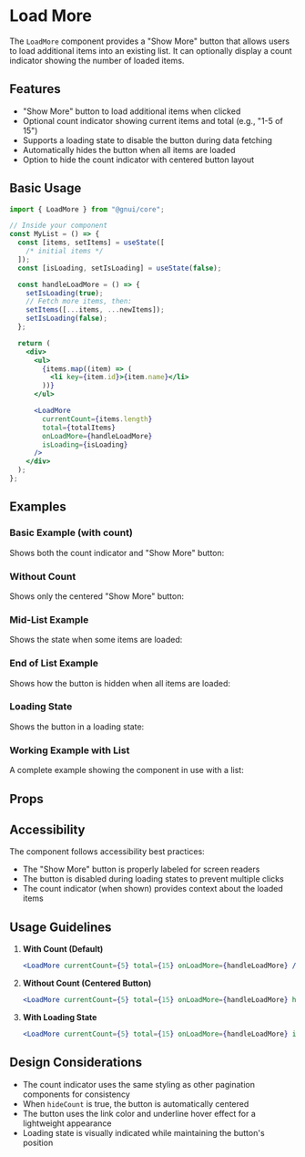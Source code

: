 
<Meta title="Components/LoadMore" component={LoadMore} />

# Load More

The `LoadMore` component provides a "Show More" button that allows users to load additional items into an existing list. It can optionally display a count indicator showing the number of loaded items.

## Features

- "Show More" button to load additional items when clicked
- Optional count indicator showing current items and total (e.g., "1-5 of 15")
- Supports a loading state to disable the button during data fetching
- Automatically hides the button when all items are loaded
- Option to hide the count indicator with centered button layout

## Basic Usage

```jsx
import { LoadMore } from "@gnui/core";

// Inside your component
const MyList = () => {
  const [items, setItems] = useState([
    /* initial items */
  ]);
  const [isLoading, setIsLoading] = useState(false);

  const handleLoadMore = () => {
    setIsLoading(true);
    // Fetch more items, then:
    setItems([...items, ...newItems]);
    setIsLoading(false);
  };

  return (
    <div>
      <ul>
        {items.map((item) => (
          <li key={item.id}>{item.name}</li>
        ))}
      </ul>

      <LoadMore
        currentCount={items.length}
        total={totalItems}
        onLoadMore={handleLoadMore}
        isLoading={isLoading}
      />
    </div>
  );
};
```

## Examples

### Basic Example (with count)

Shows both the count indicator and "Show More" button:

<Canvas>
  <Story id="components-loadmore--basic" />
</Canvas>

### Without Count

Shows only the centered "Show More" button:

<Canvas>
  <Story id="components-loadmore--without-count" />
</Canvas>

### Mid-List Example

Shows the state when some items are loaded:

<Canvas>
  <Story id="components-loadmore--mid-list" />
</Canvas>

### End of List Example

Shows how the button is hidden when all items are loaded:

<Canvas>
  <Story id="components-loadmore--end-of-list" />
</Canvas>

### Loading State

Shows the button in a loading state:

<Canvas>
  <Story id="components-loadmore--loading" />
</Canvas>

### Working Example with List

A complete example showing the component in use with a list:

<Canvas>
  <Story id="components-loadmore--with-list" />
</Canvas>

## Props

<ArgsTable of={LoadMore} />

## Accessibility

The component follows accessibility best practices:

- The "Show More" button is properly labeled for screen readers
- The button is disabled during loading states to prevent multiple clicks
- The count indicator (when shown) provides context about the loaded items

## Usage Guidelines

1. **With Count (Default)**

   ```jsx
   <LoadMore currentCount={5} total={15} onLoadMore={handleLoadMore} />
   ```

2. **Without Count (Centered Button)**

   ```jsx
   <LoadMore currentCount={5} total={15} onLoadMore={handleLoadMore} hideCount={true} />
   ```

3. **With Loading State**
   ```jsx
   <LoadMore currentCount={5} total={15} onLoadMore={handleLoadMore} isLoading={true} />
   ```

## Design Considerations

- The count indicator uses the same styling as other pagination components for consistency
- When `hideCount` is true, the button is automatically centered
- The button uses the link color and underline hover effect for a lightweight appearance
- Loading state is visually indicated while maintaining the button's position
